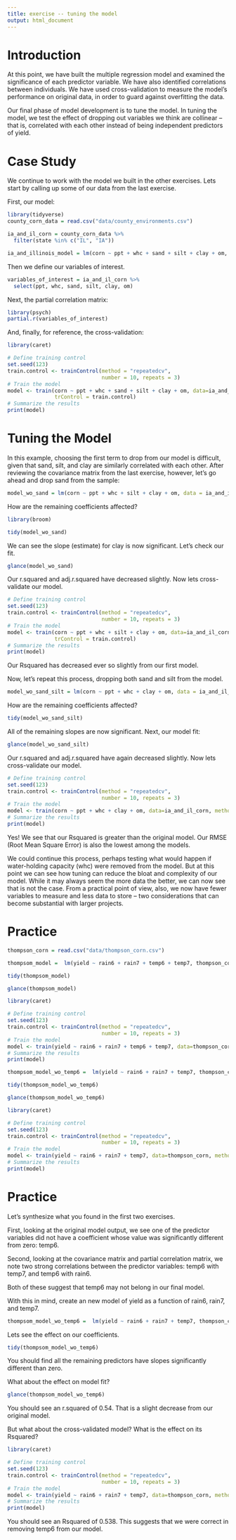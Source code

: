 ```yaml
---
title: exercise -- tuning the model
output: html_document
---
```


# Introduction
At this point, we have built the multiple regression model and examined the significance of each predictor variable.  We have also identified correlations between individuals.  We have used cross-validation to measure the model's performance on original data, in order to guard against overfitting the data.

Our final phase of model development is to tune the model.  In tuning the model, we test the effect of dropping out variables we think are collinear -- that is, correlated with each other instead of being independent predictors of yield.

# Case Study
We continue to work with the model we built in the other exercises.  Lets start by calling up some of our data from the last exercise.

First, our model:
```r
library(tidyverse)
county_corn_data = read.csv("data/county_environments.csv")

ia_and_il_corn = county_corn_data %>%
  filter(state %in% c("IL", "IA"))

ia_and_illinois_model = lm(corn ~ ppt + whc + sand + silt + clay + om, data = ia_and_il_corn)
```

Then we define our variables of interest.  
```r
variables_of_interest = ia_and_il_corn %>%
  select(ppt, whc, sand, silt, clay, om)

```

Next, the partial correlation matrix:
```r
library(psych)
partial.r(variables_of_interest)

```

And, finally, for reference, the cross-validation:
```r
library(caret)

# Define training control
set.seed(123)
train.control <- trainControl(method = "repeatedcv", 
                              number = 10, repeats = 3)
# Train the model
model <- train(corn ~ ppt + whc + sand + silt + clay + om, data=ia_and_il_corn, method = "lm",
               trControl = train.control)
# Summarize the results
print(model)
```

# Tuning the Model
In this example, choosing the first term to drop from our model is difficult, given that sand, silt, and clay are similarly correlated with each other.  After reviewing the covariance matrix from the last exercise, however, let's go ahead and drop sand from the sample:

```r
model_wo_sand = lm(corn ~ ppt + whc + silt + clay + om, data = ia_and_il_corn)
```

How are the remaining coefficients affected?
```r
library(broom)

tidy(model_wo_sand)
```

We can see the slope (estimate) for clay is now significant.  Let's check our fit.
```r
glance(model_wo_sand)
```

Our r.squared and adj.r.squared have decreased slightly.  Now lets cross-validate our model.
```r
# Define training control
set.seed(123)
train.control <- trainControl(method = "repeatedcv", 
                              number = 10, repeats = 3)
# Train the model
model <- train(corn ~ ppt + whc + silt + clay + om, data=ia_and_il_corn, method = "lm",
               trControl = train.control)
# Summarize the results
print(model)
```

Our Rsquared has decreased ever so slightly from our first model.

Now, let's repeat this process, dropping both sand and silt from the model.

```r
model_wo_sand_silt = lm(corn ~ ppt + whc + clay + om, data = ia_and_il_corn)
```

How are the remaining coefficients affected?
```r
tidy(model_wo_sand_silt)
```

All of the remaining slopes are now significant.  Next, our model fit:
```r
glance(model_wo_sand_silt)
```

Our r.squared and adj.r.squared have again decreased slightly.  Now lets cross-validate our model.
```r
# Define training control
set.seed(123)
train.control <- trainControl(method = "repeatedcv", 
                              number = 10, repeats = 3)
# Train the model
model <- train(corn ~ ppt + whc + clay + om, data=ia_and_il_corn, method = "lm", trControl = train.control)
# Summarize the results
print(model)
```

Yes!  We see that our Rsquared is greater than the original model.  Our RMSE (Root Mean Square Error) is also the lowest among the models.  

We could continue this process, perhaps testing what would happen if water-holding capacity (whc) were removed from the model.  But at this point we can see how tuning can reduce the bloat and complexity of our model.  While it may always seem the more data the better, we can now see that is not the case.  From a practical point of view, also, we now have fewer variables to measure and less data to store -- two considerations that can become substantial with larger projects.


# Practice
```r
thompson_corn = read.csv("data/thompson_corn.csv")

thompsom_model =  lm(yield ~ rain6 + rain7 + temp6 + temp7, thompson_corn)
```

```r
tidy(thompsom_model)
```

```r
glance(thompsom_model)
```

```r
library(caret)

# Define training control
set.seed(123)
train.control <- trainControl(method = "repeatedcv", 
                              number = 10, repeats = 3)
# Train the model
model <- train(yield ~ rain6 + rain7 + temp6 + temp7, data=thompson_corn, method = "lm", trControl = train.control)
# Summarize the results
print(model)
```



```r
thompsom_model_wo_temp6 =  lm(yield ~ rain6 + rain7 + temp7, thompson_corn)
```

```r
tidy(thompsom_model_wo_temp6)
```

```r
glance(thompsom_model_wo_temp6)
```

```r
library(caret)

# Define training control
set.seed(123)
train.control <- trainControl(method = "repeatedcv", 
                              number = 10, repeats = 3)
# Train the model
model <- train(yield ~ rain6 + rain7 + temp7, data=thompson_corn, method = "lm", trControl = train.control)
# Summarize the results
print(model)
```



# Practice
Let's synthesize what you found in the first two exercises.  

First, looking at the original model output, we see one of the predictor variables did not have a coefficient whose value was significantly different from zero: temp6.  

Second, looking at the covariance matrix and partial correlation matrix, we note two strong correlations between the predictor variables: temp6 with temp7, and temp6 with rain6.

Both of these suggest that temp6 may not belong in our final model.

With this in mind, create an new model of yield as a function of rain6, rain7, and temp7.
```r
thompsom_model_wo_temp6 =  lm(yield ~ rain6 + rain7 + temp7, thompson_corn)

```

Lets see the effect on our coefficients.
```r
tidy(thompsom_model_wo_temp6)

```

You should find all the remaining predictors have slopes significantly different than zero.

What about the effect on model fit?
```r
glance(thompsom_model_wo_temp6)
```

You should see an r.squared of 0.54.  That is a slight decrease from our original model.

But what about the cross-validated model?  What is the effect on its Rsquared?

```r
library(caret)

# Define training control
set.seed(123)
train.control <- trainControl(method = "repeatedcv", 
                              number = 10, repeats = 3)
# Train the model
model <- train(yield ~ rain6 + rain7 + temp7, data=thompson_corn, method = "lm", trControl = train.control)
# Summarize the results
print(model)
```

You should see an Rsquared of 0.538.  This suggests that we were correct in removing temp6 from our model.